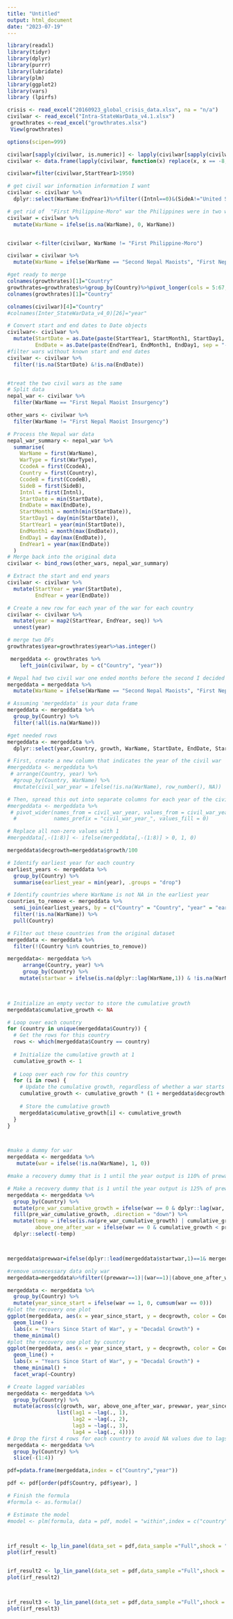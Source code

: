 ```yaml
---
title: "Untitled"
output: html_document
date: "2023-07-19"
---
```

```r
library(readxl)
library(tidyr)
library(dplyr)
library(purrr)
library(lubridate)
library(plm)
library(ggplot2)
library(vars)
library (lpirfs)
```

```r
crisis <- read_excel("20160923_global_crisis_data.xlsx", na = "n/a")
civilwar <- read_excel("Intra-StateWarData_v4.1.xlsx")
 growthrates <-read_excel("growthrates.xlsx")
 View(growthrates)
```
```r
options(scipen=999)
```

```r
civilwar[sapply(civilwar, is.numeric)] <- lapply(civilwar[sapply(civilwar, is.numeric)], function(x) replace(x, x == -8, NA))
civilwar <- data.frame(lapply(civilwar, function(x) replace(x, x == -8, NA)))


```
```r
civilwar=filter(civilwar,StartYear1>1950)
```
```r
# get civil war information information I want 
civilwar <- civilwar %>%
  dplyr::select(WarName:EndYear1)%>%filter((Intnl==0)&(SideA!="United States of America"&SideA!="france"))
```

```r
# get rid of  "First Philippine-Moro" war the Philippines were in two wars at the same time I got rid of the smaller one 
civilwar = civilwar %>%
  mutate(WarName = ifelse(is.na(WarName), 0, WarName))


civilwar <-filter(civilwar, WarName != "First Philippine-Moro")

```
```r

civilwar = civilwar %>%
  mutate(WarName = ifelse(WarName == "Second Nepal Maoists", "First Nepal Maoist Insurgency", WarName))

```

```r
#get ready to merge 
colnames(growthrates)[1]="Country"
growthrates=growthrates%>%group_by(Country)%>%pivot_longer(cols = 5:67,names_to = "year",values_to = "growth")%>%drop_na()
colnames(growthrates)[1]="Country"
```
```r
colnames(civilwar)[4]="Country"
#colnames(Inter_StateWarData_v4_0)[26]="year"

```

```r

# Convert start and end dates to Date objects
civilwar<- civilwar %>%
  mutate(StartDate = as.Date(paste(StartYear1, StartMonth1, StartDay1, sep = "-"), format = "%Y-%m-%d"),
         EndDate = as.Date(paste(EndYear1, EndMonth1, EndDay1, sep = "-"), format = "%Y-%m-%d"))
#filter wars without known start and end dates 
civilwar <- civilwar %>%
  filter(!is.na(StartDate) &!is.na(EndDate))



```
```r
#treat the two civil wars as the same 
# Split data
nepal_war <- civilwar %>% 
  filter(WarName == "First Nepal Maoist Insurgency")

other_wars <- civilwar %>% 
  filter(WarName != "First Nepal Maoist Insurgency")

# Process the Nepal war data
nepal_war_summary <- nepal_war %>%
  summarise(
    WarName = first(WarName),
    WarType = first(WarType),
    CcodeA = first(CcodeA),
    Country = first(Country),
    CcodeB = first(CcodeB),
    SideB = first(SideB),
    Intnl = first(Intnl),
    StartDate = min(StartDate),
    EndDate = max(EndDate),
    StartMonth1 = month(min(StartDate)),
    StartDay1 = day(min(StartDate)),
    StartYear1 = year(min(StartDate)),
    EndMonth1 = month(max(EndDate)),
    EndDay1 = day(max(EndDate)),
    EndYear1 = year(max(EndDate))
  )
# Merge back into the original data
civilwar <- bind_rows(other_wars, nepal_war_summary)
```

```r
# Extract the start and end years
civilwar <- civilwar %>%
  mutate(StartYear = year(StartDate),
         EndYear = year(EndDate))

# Create a new row for each year of the war for each country
civilwar <- civilwar %>%
  mutate(year = map2(StartYear, EndYear, seq)) %>%
  unnest(year)
```


```r
# merge two DFs
growthrates$year=growthrates$year%>%as.integer()

 mergeddata <- growthrates %>%
    left_join(civilwar, by = c("Country", "year"))

```

```r
# Nepal had two civil war one ended months before the second I decided to treat them as the same war 
mergeddata = mergeddata %>%
  mutate(WarName = ifelse(WarName == "Second Nepal Maoists", "First Nepal Maoist Insurgency", WarName))

```
```r
# Assuming 'mergeddata' is your data frame
mergeddata <- mergeddata %>%
  group_by(Country) %>%
  filter(!all(is.na(WarName)))
```
```r
#get needed rows
mergeddata <- mergeddata %>%
  dplyr::select(year,Country, growth, WarName, StartDate, EndDate, StartYear, EndYear)

```


```r


# First, create a new column that indicates the year of the civil war
#mergeddata <- mergeddata %>%
 # arrange(Country, year) %>%
  #group_by(Country, WarName) %>%
  #mutate(civil_war_year = ifelse(!is.na(WarName), row_number(), NA))

# Then, spread this out into separate columns for each year of the civil war
#mergeddata <- mergeddata %>%
 # pivot_wider(names_from = civil_war_year, values_from = civil_war_year,
  #            names_prefix = "civil_war_year_", values_fill = 0)

# Replace all non-zero values with 1
#mergeddata[,-(1:8)] <- ifelse(mergeddata[,-(1:8)] > 0, 1, 0)

```
```r
mergeddata$decgrowth=mergeddata$growth/100
```
```r
# Identify earliest year for each country
earliest_years <- mergeddata %>%
  group_by(Country) %>%
  summarise(earliest_year = min(year), .groups = "drop")

# Identify countries where WarName is not NA in the earliest year
countries_to_remove <- mergeddata %>%
  semi_join(earliest_years, by = c("Country" = "Country", "year" = "earliest_year")) %>%
  filter(!is.na(WarName)) %>%
  pull(Country)

# Filter out these countries from the original dataset
mergeddata <- mergeddata %>%
  filter(!(Country %in% countries_to_remove))

mergeddata<- mergeddata %>%
     arrange(Country, year) %>%
     group_by(Country) %>%
    mutate(startwar = ifelse(is.na(dplyr::lag(WarName,1)) & !is.na(WarName), 1, 0))

        
```
```r
# Initialize an empty vector to store the cumulative growth
mergeddata$cumulative_growth <- NA

# Loop over each country
for (country in unique(mergeddata$Country)) {
  # Get the rows for this country
  rows <- which(mergeddata$Country == country)
  
  # Initialize the cumulative growth at 1
  cumulative_growth <- 1
  
  # Loop over each row for this country
  for (i in rows) {
    # Update the cumulative growth, regardless of whether a war starts or not
    cumulative_growth <- cumulative_growth * (1 + mergeddata$decgrowth[i])
    
    # Store the cumulative growth
    mergeddata$cumulative_growth[i] <- cumulative_growth
  }  
}




```
```r
#make a dummy for war
mergeddata <- mergeddata %>%
   mutate(war = ifelse(!is.na(WarName), 1, 0))

#make a recovery dummy that is 1 until the year output is 110% of prewar output 

# Make a recovery dummy that is 1 until the year output is 125% of prewar output 
mergeddata <- mergeddata %>%
  group_by(Country) %>%
  mutate(pre_war_cumulative_growth = ifelse(war == 0 & dplyr::lag(war, default = 0) == 1, dplyr::lag(cumulative_growth), NA)) %>%
  fill(pre_war_cumulative_growth, .direction = "down") %>%
  mutate(temp = ifelse(is.na(pre_war_cumulative_growth) | cumulative_growth >= pre_war_cumulative_growth * 1.25, 0, 1),
         above_one_after_war = ifelse(war == 0 & cumulative_growth < pre_war_cumulative_growth * 1.25 & temp == 1, 1, 0)) %>%
  dplyr::select(-temp)




```
```r
mergeddata$prewwar=ifelse(dplyr::lead(mergeddata$startwar,1)==1& mergeddata$startwar==0,1,0)
```

```r
#remove unnecessary data only war 
mergeddata=mergeddata%>%filter((prewwar==1)|(war==1)|(above_one_after_war==1))
```
```r


mergeddata <- mergeddata %>%
  group_by(Country) %>%
  mutate(year_since_start = ifelse(war == 1, 0, cumsum(war == 0)))
#plot the recovery one plot 
ggplot(mergeddata, aes(x = year_since_start, y = decgrowth, color = Country)) +
  geom_line() +
  labs(x = "Years Since Start of War", y = "Decadal Growth") +
  theme_minimal() 
#plot the recovery one plot by country 
ggplot(mergeddata, aes(x = year_since_start, y = decgrowth, color = Country)) +
  geom_line() +
  labs(x = "Years Since Start of War", y = "Decadal Growth") +
  theme_minimal() +
  facet_wrap(~Country)


```
```r
# Create lagged variables
mergeddata <- mergeddata %>%
  group_by(Country) %>%
  mutate(across(c(growth, war, above_one_after_war, prewwar, year_since_start), 
                list(lag1 = ~lag(., 1),
                     lag2 = ~lag(., 2),
                     lag3 = ~lag(., 3),
                     lag4 = ~lag(., 4))))
# Drop the first 4 rows for each country to avoid NA values due to lags
mergeddata <- mergeddata %>%
  group_by(Country) %>%
  slice(-(1:4))
```




```r
pdf=pdata.frame(mergeddata,index = c("Country","year"))
```
```r
pdf <- pdf[order(pdf$Country, pdf$year), ]
```

```r
# Finish the formula
#formula <- as.formula()

# Estimate the model
#model <- plm(formula, data = pdf, model = "within",index = c("country","year"))




```
```r
irf_result <- lp_lin_panel(data_set = pdf,data_sample ="Full",shock = "startwar",endog_data = "cumulative_growth" ,confint = 1.96 ,hor = 7,lags_exog_data = 4)
plot(irf_result)

```
```r

```


```r

irf_result2 <- lp_lin_panel(data_set = pdf,data_sample ="Full",shock = "war",endog_data = "cumulative_growth",confint = 1.96 ,hor = 7,lags_exog_data = 4)
plot(irf_result2)




```
```r

irf_result3 <- lp_lin_panel(data_set = pdf,data_sample ="Full",shock = "above_one_after_war",endog_data= "cumulative_growth",confint = 1.96 ,hor = 7,lags_exog_data = 4)
plot(irf_result3)
```

